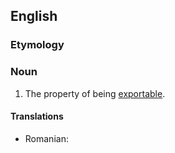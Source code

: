 ==English==

===Etymology===
{{suffix|en|export|ability}}

===Noun===
{{en-noun|-}}

# The property of being [[exportable]].

====Translations====
{{trans-top|property of being exportable}}
* Romanian: {{t|ro|exportabilitate}}
{{trans-mid}}
{{trans-bottom}}